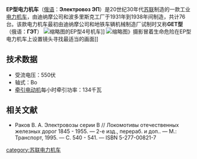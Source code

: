 '''EP型电力机车'''（[[俄语|俄语]]：'''Электровоз ЭП'''）是20世纪30年代[[苏联|苏联]]制造的一款工业[[电力机车|电力机车]]，由迪纳摩公司和波多里斯克工厂于1931年到1938年间制造，共计76台。该款电力机车最初由迪纳摩公司和地铁车辆机械制造厂试制时又称'''GET型'''（俄语：'''ГЭТ'''）
[[File:ElectricLoco_EP.JPG|缩略图]]{{link-ru|十月革命铁道博物馆|Музей Октябрьской железной дороги}}的EP型4号机车]]
[[File:Mikhail_kaufman_on_train.jpg|缩略图]]》摄影{{link-ru|米哈伊尔·考夫曼|Михаил Кауфман}}冒着生命危险在EP型电力机车上设置镜头寻找最适当的画面]]
== 技术数据 ==
*受流电压：550伏
*轴式：Bo
*[[牵引电动机|牵引电动机]]每小时牵引功率：134千瓦
== 相关文献 ==
*Раков В. А. Электровозы серии В // Локомотивы отечественных железных дорог 1845 - 1955. — 2-е изд., перераб. и доп.. — М.: Транспорт, 1995. — С. 540 - 541. — ISBN 5-277-00821-7

{{Soviet and CIS locomotives}}
[[category:苏联电力机车|category:苏联电力机车]]